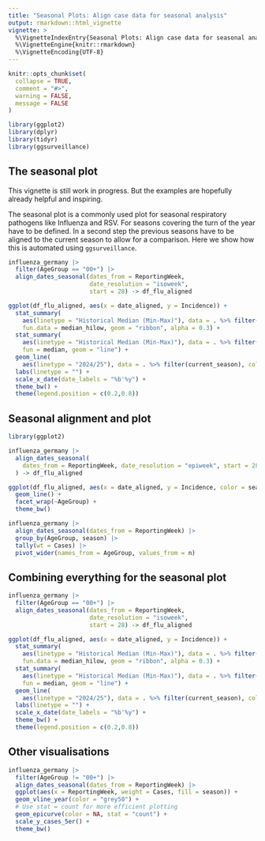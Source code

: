 ```yaml
---
title: "Seasonal Plots: Align case data for seasonal analysis"
output: rmarkdown::html_vignette
vignette: >
  %\VignetteIndexEntry{Seasonal Plots: Align case data for seasonal analysis}
  %\VignetteEngine{knitr::rmarkdown}
  %\VignetteEncoding{UTF-8}
---
```


```r
knitr::opts_chunk$set(
  collapse = TRUE,
  comment = "#>",
  warning = FALSE, 
  message = FALSE
)
```

```r
library(ggplot2)
library(dplyr)
library(tidyr)
library(ggsurveillance)
```

## The seasonal plot
This vignette is still work in progress. But the examples are hopefully already helpful and inspiring.

The seasonal plot is a commonly used plot for seasonal respiratory pathogens like Influenza and RSV. For seasons covering the turn of the year have to be defined. In a second step the previous seasons have to be aligned to the current season to allow for a comparison. Here we show how this is automated using `ggsurveillance`.
```r
influenza_germany |>
  filter(AgeGroup == "00+") |>
  align_dates_seasonal(dates_from = ReportingWeek,
                       date_resolution = "isoweek",
                       start = 28) -> df_flu_aligned

ggplot(df_flu_aligned, aes(x = date_aligned, y = Incidence)) +
  stat_summary(
    aes(linetype = "Historical Median (Min-Max)"), data = . %>% filter(!current_season), 
    fun.data = median_hilow, geom = "ribbon", alpha = 0.3) +
  stat_summary(
    aes(linetype = "Historical Median (Min-Max)"), data = . %>% filter(!current_season), 
    fun = median, geom = "line") +
  geom_line(
    aes(linetype = "2024/25"), data = . %>% filter(current_season), colour = "dodgerblue4", linewidth = 2) +
  labs(linetype = "") +
  scale_x_date(date_labels = "%b'%y") +
  theme_bw() +
  theme(legend.position = c(0.2,0.8))
```



## Seasonal alignment and plot
```r
library(ggplot2)

influenza_germany |>
  align_dates_seasonal(
    dates_from = ReportingWeek, date_resolution = "epiweek", start = 28
  ) -> df_flu_aligned

ggplot(df_flu_aligned, aes(x = date_aligned, y = Incidence, color = season)) +
  geom_line() +
  facet_wrap(~AgeGroup) +
  theme_bw()
```

```r
influenza_germany |>
  align_dates_seasonal(dates_from = ReportingWeek) |>
  group_by(AgeGroup, season) |>
  tally(wt = Cases) |>
  pivot_wider(names_from = AgeGroup, values_from = n)
```

## Combining everything for the seasonal plot

```r
influenza_germany |>
  filter(AgeGroup == "00+") |>
  align_dates_seasonal(dates_from = ReportingWeek,
                       date_resolution = "isoweek",
                       start = 28) -> df_flu_aligned

ggplot(df_flu_aligned, aes(x = date_aligned, y = Incidence)) +
  stat_summary(
    aes(linetype = "Historical Median (Min-Max)"), data = . %>% filter(!current_season), 
    fun.data = median_hilow, geom = "ribbon", alpha = 0.3) +
  stat_summary(
    aes(linetype = "Historical Median (Min-Max)"), data = . %>% filter(!current_season), 
    fun = median, geom = "line") +
  geom_line(
    aes(linetype = "2024/25"), data = . %>% filter(current_season), colour = "dodgerblue4", linewidth = 2) +
  labs(linetype = "") +
  scale_x_date(date_labels = "%b'%y") +
  theme_bw() +
  theme(legend.position = c(0.2,0.8))
```


## Other visualisations
```r
influenza_germany |>
  filter(AgeGroup != "00+") |>
  align_dates_seasonal(dates_from = ReportingWeek) |>
  ggplot(aes(x = ReportingWeek, weight = Cases, fill = season)) +
  geom_vline_year(color = "grey50") +
  # Use stat = count for more efficient plotting
  geom_epicurve(color = NA, stat = "count") +
  scale_y_cases_5er() +
  theme_bw()
```

